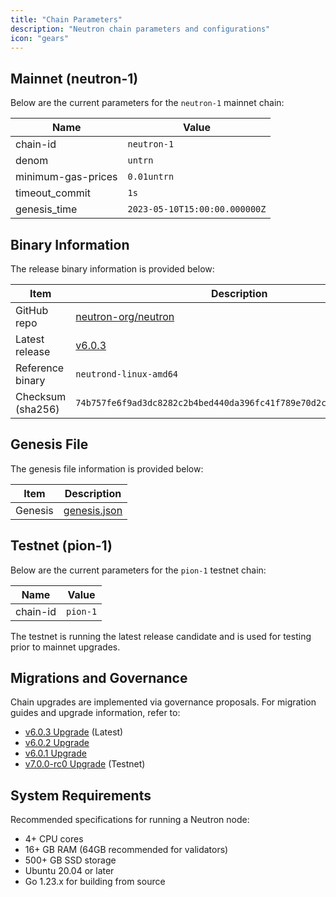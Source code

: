 ```yaml
---
title: "Chain Parameters"
description: "Neutron chain parameters and configurations"
icon: "gears"
---
```


## Mainnet (neutron-1)

Below are the current parameters for the `neutron-1` mainnet chain:

| Name | Value |
|------|-------|
| chain-id | `neutron-1` |
| denom | `untrn` |
| minimum-gas-prices | `0.01untrn` |
| timeout_commit | `1s` |
| genesis_time | `2023-05-10T15:00:00.000000Z` |

## Binary Information

The release binary information is provided below:

| Item | Description |
|------|-------------|
| GitHub repo | [neutron-org/neutron](https://github.com/neutron-org/neutron) |
| Latest release | [v6.0.3](https://github.com/neutron-org/neutron/releases/tag/v6.0.3) |
| Reference binary | `neutrond-linux-amd64` |
| Checksum (sha256) | `74b757fe6f9ad3dc8282c2b4bed440da396fc41f789e70d2c34f23929132519b` |

## Genesis File

The genesis file information is provided below:

| Item | Description |
|------|-------------|
| Genesis | [genesis.json](https://raw.githubusercontent.com/neutron-org/mainnet-assets/main/neutron-1-genesis.json) |

## Testnet (pion-1)

Below are the current parameters for the `pion-1` testnet chain:

| Name | Value |
|------|-------|
| chain-id | `pion-1` |

The testnet is running the latest release candidate and is used for testing prior to mainnet upgrades.

## Migrations and Governance

Chain upgrades are implemented via governance proposals. For migration guides and upgrade information, refer to:

- [v6.0.3 Upgrade](/resources/upgrades/v6.0.3) (Latest)
- [v6.0.2 Upgrade](/resources/upgrades/v6.0.2)
- [v6.0.1 Upgrade](/resources/upgrades/v6.0.1)
- [v7.0.0-rc0 Upgrade](/resources/upgrades/v7.0.0-rc0) (Testnet)

## System Requirements

Recommended specifications for running a Neutron node:

- 4+ CPU cores
- 16+ GB RAM (64GB recommended for validators)
- 500+ GB SSD storage
- Ubuntu 20.04 or later
- Go 1.23.x for building from source 
